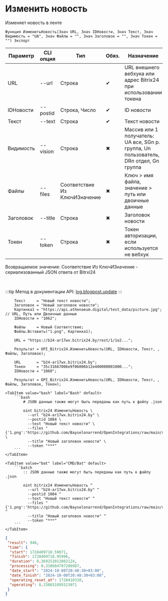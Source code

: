 ﻿---
sidebar_position: 2
---


# Изменить новость
 Изменяет новость в ленте



`Функция ИзменитьНовость(Знач URL, Знач IDНовости, Знач Текст, Знач Видимость = "UA", Знач Файлы = "", Знач Заголовок = "", Знач Токен = "") Экспорт`

  | Параметр | CLI опция | Тип | Обяз. | Назначение |
  |-|-|-|-|-|
  | URL | --url | Строка | &#x2714; | URL внешнего вебхука или адрес Bitrix24 при использовании токена |
  | IDНовости | --postid | Строка, Число | &#x2714; | ID новости |
  | Текст | --text | Строка | &#x2714; | Текст новости |
  | Видимость | --vision | Строка | &#x2716; | Массив или 1 получатель: UA все, SGn р. группа, Un пользователь, DRn отдел, Gn группа |
  | Файлы | --files | Соответствие Из КлючИЗначение | &#x2716; | Ключ > имя файла, значение > путь или двоичные данные |
  | Заголовок | --title | Строка | &#x2716; | Заголовок новости |
  | Токен | --token | Строка | &#x2716; | Токен авторизации, если используется не вебхук |

  
  Возвращаемое значение:   Соответствие Из КлючИЗначение - сериализованный JSON ответа от Bitrxi24

<br/>

:::tip
Метод в документации API: [log.blogpost.update](https://dev.1c-bitrix.ru/rest_help/log/log_blogpost_update.php)
:::
<br/>


```bsl title="Пример использования для 1С:Предприятие/OneScript"
    Текст     = "Новый текст новости";
    Заголовок = "Новый заголовок новости";
    Картинка1 = "https://api.athenaeum.digital/test_data/picture.jpg"; // URL, Путь или Двоичные данные
    IDНовости = "1062";

    Файлы     = Новый Соответствие;
    Файлы.Вставить("1.png", Картинка1);

    URL = "https://b24-ar17wx.bitrix24.by/rest/1/1o2...";

    Результат = OPI_Bitrix24.ИзменитьНовость(URL, IDНовости, Текст, , Файлы, Заголовок);

    URL       = "b24-ar17wx.bitrix24.by";
    Токен     = "35c31667006e9f06006b12e400000001000...";
    IDНовости = "1060";

    Результат = OPI_Bitrix24.ИзменитьНовость(URL, IDНовости, Текст, , Файлы, Заголовок, Токен);
```
    

 <Tabs>
  
    <TabItem value="bash" label="Bash" default>
        ```bash
            # JSON данные также могут быть переданы как путь к файлу .json
            
            oint bitrix24 ИзменитьНовость \
              --url "b24-ar17wx.bitrix24.by" \
              --postid 1084 \
              --text "Новый текст новости" \
              --files "{'1.png':'https://github.com/Bayselonarrend/OpenIntegrations/raw/main/service/test_data/picture.jpg'}" \
              --title "Новый заголовок новости" \
              --token "***"
        ```
    </TabItem>
  
    <TabItem value="bat" label="CMD/Bat" default>
        ```batch
            :: JSON данные также могут быть переданы как путь к файлу .json
            
            oint bitrix24 ИзменитьНовость ^
              --url "b24-ar17wx.bitrix24.by" ^
              --postid 1084 ^
              --text "Новый текст новости" ^
              --files "{'1.png':'https://github.com/Bayselonarrend/OpenIntegrations/raw/main/service/test_data/picture.jpg'}" ^
              --title "Новый заголовок новости" ^
              --token "***"
        ```
    </TabItem>
</Tabs>


```json title="Результат"
{
 "result": 940,
 "time": {
  "start": 1728409710.59071,
  "finish": 1728409710.95996,
  "duration": 0.369251012802124,
  "processing": 0.338684797286987,
  "date_start": "2024-10-08T20:48:30+03:00",
  "date_finish": "2024-10-08T20:48:30+03:00",
  "operating_reset_at": 1728410310,
  "operating": 0.338651895523071
 }
}
```
